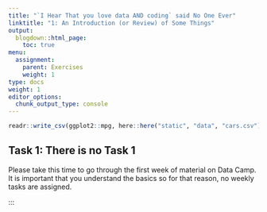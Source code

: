 ```yaml
---
title: "`I Hear That you love data AND coding` said No One Ever"
linktitle: "1: An Introduction (or Review) of Some Things"
output:
  blogdown::html_page:
    toc: true
menu:
  assignment:
    parent: Exercises
    weight: 1
type: docs
weight: 1
editor_options: 
  chunk_output_type: console
---
```


```r
readr::write_csv(ggplot2::mpg, here::here("static", "data", "cars.csv"))
```

## Task 1: There is no Task 1

Please take this time to go through the first week of material on Data Camp. It is important that you understand the basics so for that reason, no weekly tasks are assigned.

:::
